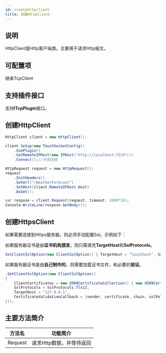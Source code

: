 ```yaml
---
id: createhttpclient
title: 创建HttpClient
---
```


## 说明

HttpClient是Http客户端类。主要用于请求Http报文。


## 可配置项

继承TcpClient

<a name="mMhq1"></a>

## 支持插件接口

支持**ITcpPlugin**接口。

<a name="LAsiE"></a>

## 创建HttpClient

```csharp
HttpClient client = new HttpClient();

client.Setup(new TouchSocketConfig()
    .UsePlugin()
    .SetRemoteIPHost(new IPHost("http://localhost:7219")))
    .Connect();//先做连接

HttpRequest request = new HttpRequest();
request
    .InitHeaders()
    .SetUrl("/WeatherForecast")
    .SetHost(client.RemoteIPHost.Host)
    .AsGet();

var respose = client.Request(request, timeout: 1000*10);
Console.WriteLine(respose.GetBody());
```

<a name="TixmX"></a>

## 创建HttpsClient

如果需要连接到Https服务器。则必须手动配置Ssl。示例如下：

如果服务器证书是由**证书机构颁发**，则只需填充**TargetHost**和**SslProtocols**。

```csharp
SetClientSslOption(new ClientSslOption() { TargetHost = "localhost", SslProtocols = SslProtocols.Tls12 })
```

如果服务器证书是由**自己制作的**，则需要加载证书文件，和必要的**验证**。

```csharp
.SetClientSslOption(new ClientSslOption()
{
    ClientCertificates = new X509CertificateCollection() { new X509Certificate2("RRQMSocket.pfx", "RRQMSocket") },
    SslProtocols = SslProtocols.Tls12,
    TargetHost = "127.0.0.1",
    CertificateValidationCallback = (sender, certificate, chain, sslPolicyErrors) => { return true; }
}));
```

<a name="mhUPx"></a>

## 主要方法简介

| **方法名** | **功能简介** |
| --- | --- |
| Request | 请求Http数据，并等待返回 |

<a name="loqXr"></a>

##
